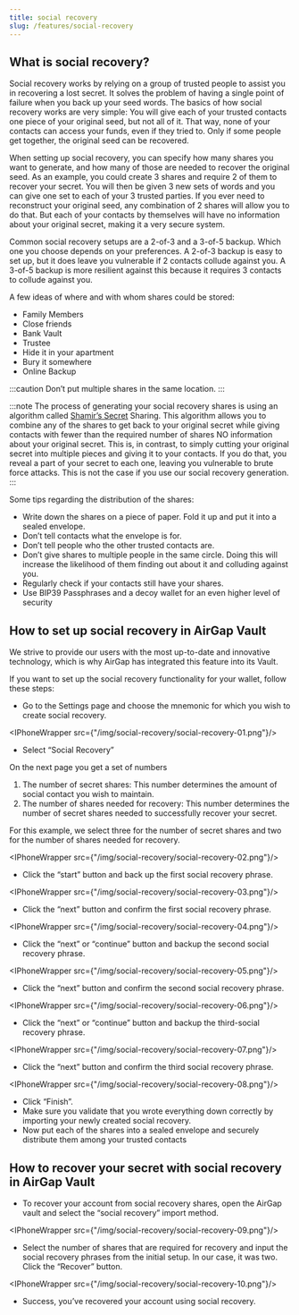 ```yaml
---
title: social recovery
slug: /features/social-recovery
---
```



## What is social recovery?
Social recovery works by relying on a group of trusted people to assist you in recovering a lost secret. It solves the problem of having a single point of failure when you back up your seed words. The basics of how social recovery works are very simple: You will give each of your trusted contacts one piece of your original seed, but not all of it. That way, none of your contacts can access your funds, even if they tried to. Only if some people get together, the original seed can be recovered.

When setting up social recovery, you can specify how many shares you want to generate, and how many of those are needed to recover the original seed. As an example, you could create 3 shares and require 2 of them to recover your secret. You will then be given 3 new sets of words and you can give one set to each of your 3 trusted parties. If you ever need to reconstruct your original seed, any combination of 2 shares will allow you to do that. But each of your contacts by themselves will have no information about your original secret, making it a very secure system.

Common social recovery setups are a 2-of-3 and a 3-of-5 backup. Which one you choose depends on your preferences. A 2-of-3 backup is easy to set up, but it does leave you vulnerable if 2 contacts collude against you. A 3-of-5 backup is more resilient against this because it requires 3 contacts to collude against you.

A few ideas of where and with whom shares could be stored:

- Family Members
- Close friends
- Bank Vault
- Trustee
- Hide it in your apartment
- Bury it somewhere
- Online Backup

:::caution
Don’t put multiple shares in the same location.
:::

:::note
The process of generating your social recovery shares is using an algorithm called [Shamir’s Secret](https://en.wikipedia.org/wiki/Shamir%27s_Secret_Sharing) Sharing. This algorithm allows you to combine any of the shares to get back to your original secret while giving contacts with fewer than the required number of shares NO information about your original secret. This is, in contrast, to simply cutting your original secret into multiple pieces and giving it to your contacts. If you do that, you reveal a part of your secret to each one, leaving you vulnerable to brute force attacks. This is not the case if you use our social recovery generation.
:::

Some tips regarding the distribution of the shares:

- Write down the shares on a piece of paper. Fold it up and put it into a sealed envelope. 
- Don’t tell contacts what the envelope is for.
- Don’t tell people who the other trusted contacts are.
- Don’t give shares to multiple people in the same circle. Doing this will increase the likelihood of them finding out about it and colluding against you.
- Regularly check if your contacts still have your shares.
- Use BIP39 Passphrases and a decoy wallet for an even higher level of security

## How to set up social recovery in AirGap Vault
We strive to provide our users with the most up-to-date and innovative technology, which is why AirGap has integrated this feature into its Vault.

If you want to set up the social recovery functionality for your wallet, follow these steps:

- Go to the Settings page and choose the mnemonic for which you wish to create social recovery.

<IPhoneWrapper src={"/img/social-recovery/social-recovery-01.png"}/>

- Select “Social Recovery”

On the next page you get a set of numbers 

1. The number of secret shares: This number determines the amount of social contact you wish to maintain.
2. The number of shares needed for recovery: This number determines the number of secret shares needed to successfully recover your secret.

For this example, we select three for the number of secret shares and two for the number of shares needed for recovery.

<IPhoneWrapper src={"/img/social-recovery/social-recovery-02.png"}/>

- Click the “start” button and back up the first social recovery phrase.

<IPhoneWrapper src={"/img/social-recovery/social-recovery-03.png"}/>

- Click the “next” button and confirm the first social recovery phrase.

<IPhoneWrapper src={"/img/social-recovery/social-recovery-04.png"}/>

- Click the “next” or “continue” button and backup the second social recovery phrase.

<IPhoneWrapper src={"/img/social-recovery/social-recovery-05.png"}/>

- Click the “next” button and confirm the second social recovery phrase.

<IPhoneWrapper src={"/img/social-recovery/social-recovery-06.png"}/>

- Click the “next” or “continue” button and backup the third-social recovery phrase.

<IPhoneWrapper src={"/img/social-recovery/social-recovery-07.png"}/>

- Click the “next” button and confirm the third social recovery phrase.

<IPhoneWrapper src={"/img/social-recovery/social-recovery-08.png"}/>

- Click “Finish”.
- Make sure you validate that you wrote everything down correctly by importing your newly created social recovery.
- Now put each of the shares into a sealed envelope and securely distribute them among your trusted contacts

## How to recover your secret with social recovery in AirGap Vault

- To recover your account from social recovery shares, open the AirGap vault and select the “social recovery” import method.

<IPhoneWrapper src={"/img/social-recovery/social-recovery-09.png"}/>

- Select the number of shares that are required for recovery and input the social recovery phrases from the initial setup. In our case, it was two. Click the “Recover” button.

<IPhoneWrapper src={"/img/social-recovery/social-recovery-10.png"}/>

- Success, you’ve recovered your account using social recovery.
